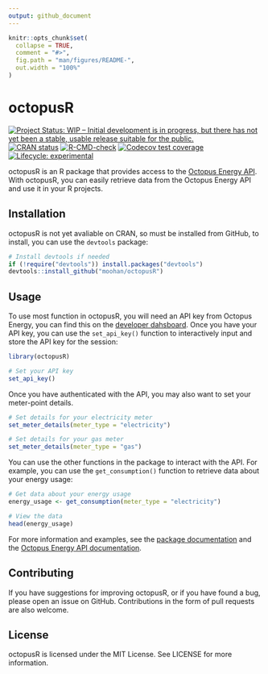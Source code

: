 ```yaml
---
output: github_document
---
```


<!-- README.md is generated from README.Rmd. Please edit that file -->

```r
knitr::opts_chunk$set(
  collapse = TRUE,
  comment = "#>",
  fig.path = "man/figures/README-",
  out.width = "100%"
)
```

# octopusR

<!-- badges: start -->
[![Project Status: WIP – Initial development is in progress, but there has not yet been a stable, usable release suitable for the public.](https://www.repostatus.org/badges/latest/wip.svg)](https://www.repostatus.org/#wip)
[![CRAN
status](https://www.r-pkg.org/badges/version/a11ytables)](https://CRAN.R-project.org/package=octopusR)
[![R-CMD-check](https://github.com/Moohan/octopusR/actions/workflows/R-CMD-check.yaml/badge.svg)](https://github.com/Moohan/octopusR/actions/workflows/R-CMD-check.yaml)
[![Codecov test coverage](https://codecov.io/gh/Moohan/octopusR/branch/master/graph/badge.svg)](https://codecov.io/gh/Moohan/octopusR?branch=master)
[![Lifecycle: experimental](https://img.shields.io/badge/lifecycle-experimental-orange.svg)](https://lifecycle.r-lib.org/articles/stages.html#experimental)
<!-- badges: end -->

octopusR is an R package that provides access to the [Octopus Energy API](https://developer.octopus.energy/docs/api/). With octopusR, you can easily retrieve data from the Octopus Energy API and use it in your R projects.

## Installation
octopusR is not yet avaliable on CRAN, so must be installed from GitHub, to install, you can use the `devtools` package:

```r
# Install devtools if needed
if (!require("devtools")) install.packages("devtools")
devtools::install_github("moohan/octopusR")
```

## Usage
To use most function in octopusR, you will need an API key from Octopus Energy, you can find this on the [developer dahsboard](https://octopus.energy/dashboard/developer/). Once you have your API key, you can use the `set_api_key()` function to interactively input and store the API key for the session:

```r
library(octopusR)

# Set your API key
set_api_key()
```

Once you have authenticated with the API, you may also want to set your meter-point details.

```r
# Set details for your electricity meter
set_meter_details(meter_type = "electricity")

# Set details for your gas meter
set_meter_details(meter_type = "gas")
```

You can use the other functions in the package to interact with the API. For example, you can use the `get_consumption()` function to retrieve data about your energy usage:

```r
# Get data about your energy usage
energy_usage <- get_consumption(meter_type = "electricity")

# View the data
head(energy_usage)
```

For more information and examples, see the [package documentation](https://moohan.github.io/octopusR/) and the [Octopus Energy API documentation](https://developer.octopus.energy/docs/api/).

## Contributing
If you have suggestions for improving octopusR, or if you have found a bug, please open an issue on GitHub. Contributions in the form of pull requests are also welcome.

## License
octopusR is licensed under the MIT License. See LICENSE for more information.
